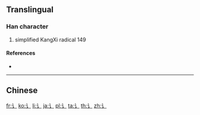 {{character info/new}}
{{also|言|訁}}
==Translingual==
{{stroke order|type=animate}}

===Han character===
{{Han char|rn=149|rad=讠|as=00|sn=2|four=|canj=INV|ids=⿱[[丶]][[㇊]]}}

# simplified KangXi radical 149

====References====
* {{Han ref|kx=1188.181|hdz=63936.011|uh=8BA0|ud=35744}}

----

==Chinese==
{{zh-see|訁}}

[[fr:讠]]
[[ko:讠]]
[[li:讠]]
[[ja:讠]]
[[pl:讠]]
[[ta:讠]]
[[th:讠]]
[[zh:讠]]